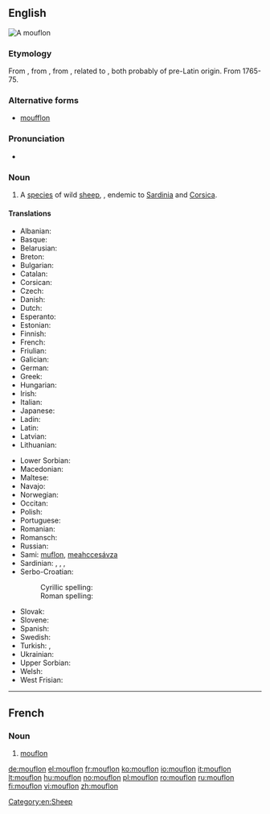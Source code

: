 ==English==
[[File:Mouflon 08.JPG|right|thumb|A mouflon]]
{{wikipedia}}
{{wikispecies|Ovis musimon}}
===Etymology===
From {{etyl|fr|en}} {{term|mouflon|lang=fr}}, from {{etyl|it|-}} {{term|muflone|lang=it}}, from {{etyl|LL.|-}} {{m|la|mufrō||wild sheep}}, related to {{etyl|la|-}} {{term|musimo||wild sheep|lang=la}}, both probably of pre-Latin origin. From 1765-75.

===Alternative forms===
* [[moufflon]]

===Pronunciation===
* {{IPA|/ˈmuf.lɔn/}}

===Noun===
{{en-noun}}

# A [[species]] of wild [[sheep]], {{taxlink|Ovis aries musimon|subspecies|noshow=1}}, endemic to [[Sardinia]] and [[Corsica]]. {{defdate|From 1765-75.}}

====Translations====
{{trans-top|sheep}}
* Albanian: {{t|sq|mufloni}}
* Basque: {{t|eu|mufloi}}
* Belarusian: {{t|be|муфлон|sc=Cyrl}}
* Breton: {{t|br|mouflon}}
* Bulgarian: {{t|bg|муфлон|sc=Cyrl|tr=muflon}}
* Catalan: {{t|ca|mufló}}
* Corsican: {{t|co|muvrinu}}
* Czech: {{t+|cs|muflon}}
* Danish: {{t|da|muflon}}
* Dutch: {{t+|nl|moeflon|m}}
* Esperanto: {{t|eo|muflono}}
* Estonian: {{t|et|muflon}}
* Finnish: {{t+|fi|mufloni}}
* French: {{t+|fr|mouflon|m}}
* Friulian: {{t|fur|muflon}}
* Galician: {{t|gl|muflón}}
* German: {{t|de|Mufflon|m}}
* Greek: {{t+|el|μουφλόν|sc=Grek|tr=mouflón}}
* Hungarian: {{t+|hu|muflon}}
* Irish: {{t|ga|caora mouflon|f}}
* Italian: {{t+|it|muflone|m}}
* Japanese: {{t|ja|ムフロン|sc=Jpan|tr=mufuron}}
* Ladin: {{t|lld|muflon}}
* Latin: {{t|la|mūsimō|m}}
* Latvian: {{t|lv|muflons}}
* Lithuanian: {{t+|lt|muflonas}}
{{trans-mid}}
* Lower Sorbian: {{t|dsb|muflon}}
* Macedonian: {{t|mk|муфлон|sc=Cyrl}}
* Maltese: {{t|mt|muflun}}
* Navajo: {{t|nv|tó wónaanídę́ę́ʼ dibé ałchiní}}
* Norwegian: {{t|no|mufflon}}
* Occitan: {{t|oc|moflon}}
* Polish: {{t|pl|muflon}}
* Portuguese: {{t|pt|muflăo}}
* Romanian: {{t+|ro|muflon}}
* Romansch: {{t|rm|muflon}}
* Russian: {{t+|ru|муфлон|sc=Cyrl}}
* Sami: [[muflon]], [[meahccesávza]]
* Sardinian: {{t|sc|mruvoni}}, {{t|sc|mugra}}, {{t|sc|muva}}, {{t|sc|murgone}}
* Serbo-Croatian:
*: Cyrillic spelling: {{t|sh|муфлон|sc=Cyrl}}
*: Roman spelling: {{t+|sh|muflon}}
* Slovak: {{t|sk|muflón}}
* Slovene: {{t+|sl|muflon}}
* Spanish: {{t|es|muflón|m}}
* Swedish: {{t|sv|mufflon}}
* Turkish: {{t+|tr|yaban koyunu}}, {{t+|tr|muflon}}
* Ukrainian: {{t|uk|муфлон|sc=Cyrl|tr=muflon}}
* Upper Sorbian: {{t|hsb|muflon}}
* Welsh: {{t|cy|mwfflon}}
* West Frisian: {{t|fy|moeflon}}
{{trans-bottom}}

[[Category:en:Sheep]]


----

==French==

===Noun===
{{fr-noun|m}}

# [[#English|mouflon]]

[[de:mouflon]]
[[el:mouflon]]
[[fr:mouflon]]
[[ko:mouflon]]
[[io:mouflon]]
[[it:mouflon]]
[[lt:mouflon]]
[[hu:mouflon]]
[[no:mouflon]]
[[pl:mouflon]]
[[ro:mouflon]]
[[ru:mouflon]]
[[fi:mouflon]]
[[vi:mouflon]]
[[zh:mouflon]]